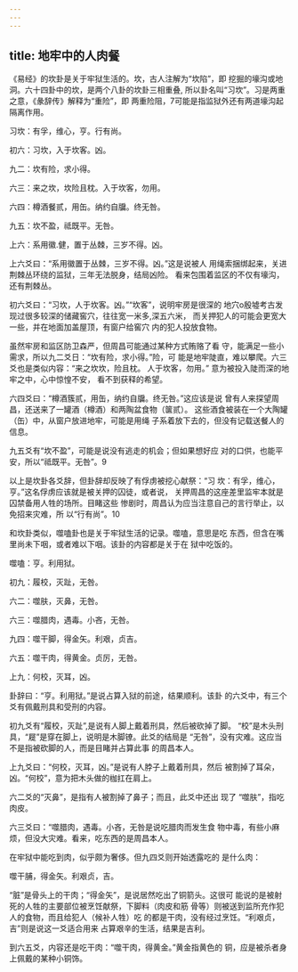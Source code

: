 ```yaml
---
---
---
```

title: 地牢中的人肉餐
---



《易经》的坎卦是关于牢狱生活的。坎，古人注解为“坎陷”，即 挖掘的壕沟或地洞。六十四卦中的坎，是两个八卦的坎卦三相重叠, 所以卦名叫“习坎”。习是两重之意，《彖辞传》解释为“重险”，即 两重险阻，7可能是指监狱外还有两道壕沟起隔离作用。

习坎：有孚，维心，亨。行有尚。

初六：习坎，入于坎客。凶。

九二：坎有险，求小得。

六三：来之坎，坎险且枕。入于坎客，勿用。

六四：樽酒餐贰，用缶。纳约自牖。终无咎。

九五：坎不盈，祗既平。无咎。

上六：系用徽.健，置于丛棘，三岁不得。凶。

上六爻曰：“系用徽置于丛棘，三岁不得。凶。”这是说被人 用绳索捆绑起来，关进荆棘丛环绕的监狱，三年无法脱身，结局凶险。 看来包围着监区的不仅有壕沟，还有荆棘丛。

初六爻曰：“习坎，人于坎客。凶。”“坎客”，说明牢房是很深的 地穴o殷墟考古发现过很多较深的储藏窖穴，往往宽一米多,深五六米， 而关押犯人的可能会更宽大一些，并在地面加盖屋顶，有窗户给窖穴 内的犯人投放食物。

虽然牢房和监区防卫森严，但周昌可能通过某种方式贿赂了看 守，能满足一些小需求，所以九二爻日：“坎有险，求小得。”险，可 能是地牢陡直，难以攀爬。六三爻也是类似内容：“来之坎坎，险且枕。 人于坎客，勿用。” 意为被投入陡而深的地牢之中，心中惊惶不安， 看不到获释的希望。

六四爻曰：“樽酒簇贰，用缶，纳约自牖。终无咎。”这应该是说 曾有人来探望周昌，还送来了一罐酒（樽酒）和两陶盆食物（箧贰）。 这些酒食被装在一个大陶罐（缶）中，从窗户放进地牢，可能是用绳 子系着放下去的，但没有记载送餐人的信息。

九五爻有“坎不盈”，可能是说没有逃走的机会；但如果想好应 对的口供，也能平安，所以“祗既平。无咎”。9

以上是坎卦各爻辞，但卦辞却反映了有俘虏被挖心献祭：“习 坎：有孚，维心，亨。”这名俘虏应该就是被关押的囚徒，或者说， 关押周昌的这座差里监牢本就是囚禁备用人牲的场所。目睹这些 惨剧时，周昌认为应当注意自己的言行举止，以免招来灾难，所 以“行有尚”。10

和坎卦类似，噬嗑卦也是关于牢狱生活的记录。噬嗑，意思是吃 东西，但含在嘴里尚未下咽，或者难以下咽。该卦的内容都是关于在 狱中吃饭的。

噬嗑：亨。利用狱。

初九：履校，灭趾，无咎。

六二：噬肤，灭鼻，无咎。

六三：噬腊肉，遇毒。小吝，无咎。

九四：噬干脚，得金矢。利艰，贞吉。

六五：噬干肉，得黄金。贞厉，无咎。

上九：何校，灭耳，凶。

卦辞曰：“亨。利用狱。”是说占算入狱的前途，结果顺利。该卦 的六爻中，有三个爻有佩戴刑具和受刑的内容。

初九爻有“履校，灭趾”,是说有人脚上戴着刑具，然后被砍掉了脚。 “校”是木头刑具，“屣”是穿在脚上，说明是木脚镣。此爻的结局是 “无咎”，没有灾难。这应当不是指被砍脚的人，而是目睹并占算此事 的周昌本人。

上九爻曰：“何校，灭耳，凶。”是说有人脖子上戴着刑具，然后 被割掉了耳朵，凶。“何校”，意为把木头做的枷扛在肩上。

六二爻的“灭鼻”，是指有人被割掉了鼻子；而且，此爻中还出 现了 “噬肤”，指吃肉皮。

六三爻曰：“噬腊肉，遇毒。小吝，无咎是说吃腊肉而发生食 物中毒，有些小麻烦，但没大灾难。看来，吃东西的是周昌本人。

在牢狱中能吃到肉，似乎颇为奢侈。但九四爻则开始透露吃的 是什么肉：

噬干脯，得金矢。利艰贞，吉。

“脏”是骨头上的干肉；“得金矢”，是说居然吃出了铜箭头。这很可 能说的是被射死的人牲的主要部位被烹饪献祭，下脚料（肉皮和筋 骨等）则被送到监所充作犯人的食物，而且给犯人（候补人牲）吃 的都是干肉，没有经过烹饪。“利艰贞，吉”则是说这一爻适合用来 占算艰辛的生活，结果是吉利。

到六五爻，内容还是吃干肉：“噬干肉，得黄金。”黄金指黄色的 铜，应是被杀者身上佩戴的某种小铜饰。